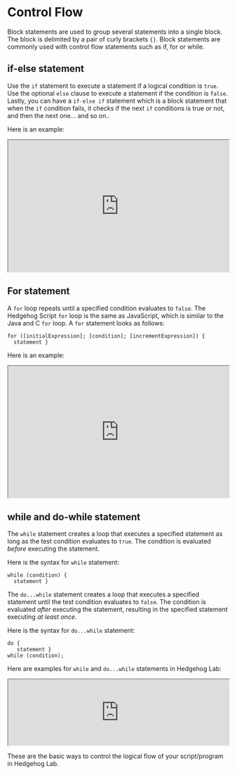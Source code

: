 
#  Control Flow


Block statements are used to group several statements into a single block. The block is delimited by a pair of curly brackets `{}`. Block statements are commonly used with control flow statements such as if, for or while.

## if-else statement
Use the `if` statement to execute a statement if a logical condition is `true`. Use the optional `else` clause to execute a statement if the condition is `false`. Lastly, you can have a `if-else if` statement which is a block statement that when the `if` condition fails, it checks if the next `if` conditions is true or not, and then the next one... and so on..

Here is an example:

<Bleed full><iframe src="https://hhlab.dev/?code=if%20(3%20%3E%201)%7B%0D%0A%20%20%20%20print(%223%20is%20larger%20than%201%22)%0D%0A%7D%0D%0Aelse%20%7B%0D%0A%20%20%20%20print(%223%20is%20no%20larger%20than%201%22)%0D%0A%7D&auto_run=true"
    width="100%"
    height="300px"
    ></iframe>
</Bleed>



## For statement
A `for` loop repeats until a specified condition evaluates to `false`. The Hedgehog Script `for` loop is the same as JavaScript, which is similar to the Java and C `for` loop. A `for` statement looks as follows:

```
for ([initialExpression]; [condition]; [incrementExpression]) { 
  statement }
```
Here is an example:

<Bleed full><iframe src="https://hhlab.dev/?code=for%20(let%20x%20%3D%200%20%3B%20x%20%3C%2010%3B%20x%20%2B%3D%202%20)%7B%0D%0A%20%20%20%20print(%22Current%20x%20is%20%22%20%2B%20x)%0D%0A%7D&auto_run=true"
    width="100%"
    height="300px"
    ></iframe>
</Bleed>


## while and do-while statement
The `while` statement creates a loop that executes a specified statement as long as the test condition evaluates to `true`. The condition is evaluated *before* executing the statement.

Here is the syntax for `while` statement:
```
while (condition) {
  statement }
```

The `do...while` statement creates a loop that executes a specified statement until the test condition evaluates to `false`. The condition is evaluated *after* executing the statement, resulting in the specified statement executing _at least once_.

Here is the syntax for `do...while` statement:
```
do {
   statement }
while (condition);
```
Here are examples for `while` and `do...while` statements in Hedgehog Lab:

<Bleed full><iframe src="https://hhlab.dev/?code=print(%22while%20example%3A%5Cn%22)%0D%0Ax%20%3D%201%0D%0Awhile%20(x%20%3C%2010)%7B%0D%0A%20%20%20%20print(x)%0D%0A%20%20%20%20x%20%2B%3D%202%0D%0A%7D%0D%0Aprint(%22Current%20x%20is%20%22%20%2B%20x)%0D%0A%0D%0A%0D%0Aprint(%22%5Cndo...while%20example%3A%5Cn%22)%0D%0Ax%20%3D%201%20%0D%0Ado%20%7B%0D%0A%20%20%20%20print(x)%0D%0A%20%20%20%20x%20%2B%3D%202%0D%0A%7D%20while%20(x%20%3C%2010)%0D%0Aprint(%22Current%20x%20is%20%22%20%2B%20x)&auto_run=true"
    width="100%"
    height="=500px"
    ></iframe>
</Bleed>

These are the basic ways to control the logical flow of your script/program in Hedgehog Lab.


